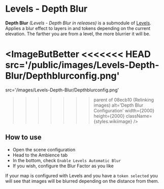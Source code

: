 
# Levels - Depth Blur

**Depth Blur** _(Levels - Depth Blur in releases)_ is a submodule of
[Levels](Levels 'wikilink'). Applies a blur effect to layers in and
tokens depending on the current elevation. The farther you are from a
level, the more blurrier it will be.

<ImageButBetter
<<<<<<< HEAD
  src='/public/images/Levels-Depth-Blur/Depthblurconfig.png'
=======
  src='/images/Levels-Depth-Blur/Depthblurconfig.png'
>>>>>>> parent of 08ecb10 (Relinking images)
  alt='Depth Blur Configuration'
  width={2000}
  height={2000}
  className={styles.wikiimage}
/>

## How to use

- Open the scene configuration
- Head to the Ambience tab
- In the bottom, check `Enable Levels Automatic Blur`
- If you wish, configure the Blur Factor as you like

If your map is configured with Levels and you have a `token selected`
you will see that images will be blurred depending on the distance from
them.
